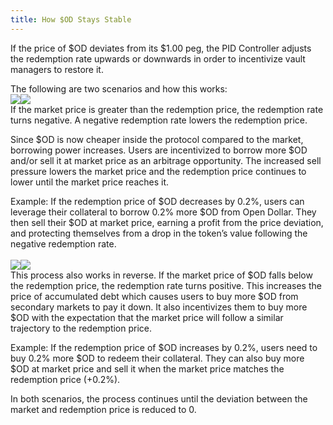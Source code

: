 ```yaml
---
title: How $OD Stays Stable
---
```


If the price of $OD deviates from its $1.00 peg, the PID Controller adjusts the redemption rate upwards or downwards in order to incentivize vault managers to restore it.

The following are two scenarios and how this works:\
![](</img/How OD stays stable Image 1.png>)![](</img/How OD stays Stable Image 2.png>)\
If the market price is greater than the redemption price, the redemption rate turns negative. A negative redemption rate lowers the redemption price.

Since $OD is now cheaper inside the protocol compared to the market, borrowing power increases. Users are incentivized to borrow more $OD and/or sell it at market price as an arbitrage opportunity. The increased sell pressure lowers the market price and the redemption price continues to lower until the market price reaches it.

Example: If the redemption price of $OD decreases by 0.2%, users can leverage their collateral to borrow 0.2% more $OD from Open Dollar. They then sell their $OD at market price, earning a profit from the price deviation, and protecting themselves from a drop in the token’s value following the negative redemption rate.\
\
![](</img/How OD stays Stable Image 3.png>)![](</img/How OD stays Stable Image 4.png>)\
This process also works in reverse. If the market price of $OD falls below the redemption price, the redemption rate turns positive. This increases the price of accumulated debt which causes users to buy more $OD from secondary markets to pay it down. It also incentivizes them to buy more $OD with the expectation that the market price will follow a similar trajectory to the redemption price.

Example: If the redemption price of $OD increases by 0.2%, users need to buy 0.2% more $OD to redeem their collateral. They can also buy more $OD at market price and sell it when the market price matches the redemption price (+0.2%).

In both scenarios, the process continues until the deviation between the market and redemption price is reduced to 0.
